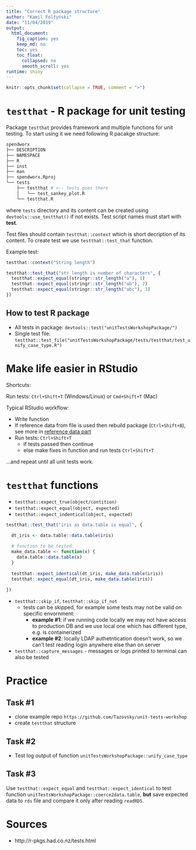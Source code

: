 ```yaml
---
title: "Correct R package structure"
author: "Kamil Foltyński"
date: "11/04/2019"
output:
  html_document:
    fig_caption: yes
    keep_md: no
    toc: yes
    toc_float:
      collapsed: no
      smooth_scroll: yes
runtime: shiny
---
```


```r
knitr::opts_chunk$set(collapse = TRUE, comment = ">")
```

# `testthat` - R package for unit testing

Package `testthat` provides framework and multiple functions for unit testing. To start using it 
we need following R pacakge structure:


```bash
spendworx
├── DESCRIPTION
├── NAMESPACE
├── R
├── inst
├── man
├── spendworx.Rproj
└── tests
    ├── testthat # <-- tests goes there
    │   └── test_sankey_plot.R
    └── testthat.R
```

where `tests` directory and its content can be created using `devtools::use_testthat()` if not exists. 
Test script names must start with **test**.

Test files should contain `testthat::context` which is short decription of its content. 
To create test we use `testthat::test_that` function.

Example test:

```r
testthat::context("String length")

testthat::test_that("str_length is number of characters", {
  testthat::expect_equal(stringr::str_length("a"), 1)
  testthat::expect_equal(stringr::str_length("ab"), 2)
  testthat::expect_equal(stringr::str_length("abc"), 3)
})
```

## How to test R package

* All tests in package: `devtools::test("unitTestsWorkshopPackage/")`
* Single test file: `testthat::test_file("unitTestsWorkshopPackage/tests/testthat/test_unify_case_type.R")`

# Make life easier in RStudio

Shortcuts:

Run tests: `Ctrl+Shift+T` (Windows/Linux) or `Cmd+Shift+T` (Mac)

Typical RStudio workflow:

* Write function
* If reference data from file is used then rebuild package (`Ctrl+Shift+B`), 
see more in [reference data part](04-reference-data.Rmd)
* Run tests: `Ctrl+Shift+T`
  * if tests passed then continue
  * else make fixes in function and run tests `Ctrl+Shift+T`

...and repeat until all unit tests work.

# `testthat` functions

* `testthat::expect_true(object/contition)`
* `testthat::expect_equal(object, expected)`
* `testthat::expect_indentical(object, expected)`

```r
testthat::test_that("iris as data.table is equal", {

  dt_iris <- data.table::data.table(iris)
  
  # function to be tested
  make_data.table <- function(x) {
    data.table::data.table(x)
  }
  
  testthat::expect_identical(dt_iris, make_data.table(iris))
  testthat::expect_equal(dt_iris, make_data.table(iris))
  
})
```
  
* `testthat::skip_if`, `testthat::skip_if_not`
  * tests can be skipped, for example some tests may not be valid on specific envornment:
    * **example #1**: if we running code locally we may not have access to production DB and we use local one which has different type, e.g. is containerized
    * **example #2**: locally LDAP authetntication doesn't work, so we can't test reading login anywhere else than on server
* `testthat::capture_messages` - messages or logs printed to terminal can also be tested

# Practice

## Task #1

* clone example repo `https://github.com/Tazovsky/unit-tests-workshop`
* create `testthat` structure

## Task #2

* Test log output of function `unitTestsWorkshopPackage::unify_case_type`

## Task #3

Use `testthat::expect_equal` and `testthat::expect_identical` to test 
function `unitTestsWorkshopPackage::coerce2data.table`, **but** save expected data to `rds` file
and compare it only after reading `readRDS`.

# Sources

* http://r-pkgs.had.co.nz/tests.html
